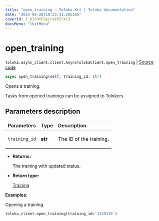 ```yaml
---
title: "open_training — Toloka-Kit | Toloka documentation"
date: "2023-08-28T10:25:31.205185"
coverId: F_bIcOYF9yjrxkPZrXc3
docsMenu: "tkitMenu"
---
```


# open_training

`toloka.async_client.client.AsyncTolokaClient.open_training` | [Source code](https://github.com/Toloka/toloka-kit/blob/v1.2.1/src/async_client/client.py#L0)

```python
async open_training(self, training_id: str)
```

Opens a training.

Tasks from opened trainings can be assigned to Tolokers.

## Parameters description

| Parameters | Type | Description |
| :----------| :----| :-----------|
`training_id`|**str**|<p>The ID of the training.</p>

* **Returns:**

  The training with updated status.

* **Return type:**

  [Training](/docs/toloka-kit/reference/toloka.client.training.Training)

**Examples:**

Opening a training.

```python
toloka_client.open_training(training_id='1239110')
```